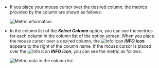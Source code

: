 - If you place your mouse cursor over the desired column, the metrics provided by the column are shown as follows: 

  ![Metric information](/img/k8s-resource-node-list-metric-info.png)

- In the column list of the **_Select Column_** option, you can see the metrics for each column in the column list of the option screen. When you place the mouse cursor over a desired column, the ![Info icon](/img/ico-info.svg) **_INFO icon_** appears to the right of the column name. If the mouse cursor is placed over the ![Info icon](/img/ico-info.svg) **_INFO icon_**, you can see the metric as follows: 

  ![Metric data in the column list](/img/k8s-resource-node-list-metric-info-cl.png)
